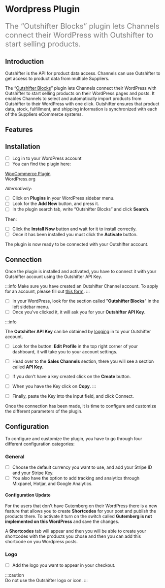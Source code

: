 # Wordpress Plugin

<font color="grey" size="5">

The “Outshifter Blocks” plugin lets Channels connect their WordPress with
Outshifter to start selling products.

</font>

## Introduction

Outshifter is the API for product data access. Channels can use Outshifter to
get access to product data from multiple Suppliers.

The
“[Outshifter Blocks](https://wordpress.org/plugins/outshifter-embed-commerce/)”
plugin lets Channels connect their WordPress with Outshifter to start selling
products on their WordPress pages and posts. It enables Channels to select and
automatically import products from Outshifter to their WordPress with one click.
Outshifter ensures that product data, stock, fulfillment, and shipping
information is synchronized with each of the Suppliers eCommerce systems.

## Features

## Installation

- [ ] Log in to your WordPress account
- [ ] You can find the plugin here:

<div class="homepage-section two-cols">
  <div class="section-content">
    <a class="homepage-card2">
      <div class="card-content">
        <div class="imagelogo">
          <img alt="" src="https://s.w.org/favicon.ico?2" />
        </div>
        <a href="https://wordpress.org/plugins/outshifter-export/">
          WooCommerce Plugin
        </a>
        <div class="description2">WordPress.org</div>
      </div>
    </a>
  </div>
</div>

_Alternatively_:

- [ ] Click on **Plugins** in your WordPress sidebar menu.
- [ ] Look for the **Add New** button, and press it.
- [ ] In the plugin search tab, write “Outshifter Blocks” and click **Search**.

Then:

- [ ] Click the **Install Now** button and wait for it to install correctly.
- [ ] Once it has been installed you must click the **Activate** button.

The plugin is now ready to be connected with your Outshifter account.

## Connection

Once the plugin is installed and activated, you have to connect it with your
Outshifter account using the Outshifter API Key.

:::info Make sure you have created an Outshifter Channel account. To apply for
an account, please fill out
[this form](https://outshifter.typeform.com/to/as0nILBN). :::

- [ ] In your WordPress, look for the section called "**Outshifter Blocks**" in
      the left sidebar menu.
- [ ] Once you've clicked it, it will ask you for your **Outshifter API Key**.

:::info

The **Outshifter API Key** can be obtained by
[logging](https://app.outshifter.com/login) in to your Outshifter account.

- [ ] Look for the button: **Edit Profile** in the top right corner of your
      dashboard, it will take you to your account settings.
- [ ] Head over to the **Sales Channels** section, there you will see a section
      called **API Key**.
- [ ] If you don't have a key created click on the **Create** button.
- [ ] When you have the Key click on **Copy**. :::

- [ ] Finally, paste the Key into the input field, and click Connect.

Once the connection has been made, it is time to configure and customize the
different parameters of the plugin.

## Configuration

To configure and customize the plugin, you have to go through four different
configuration categories:

### General

- [ ] Choose the default currency you want to use, and add your Stripe ID and
      your Stripe Key.
- [ ] You also have the option to add tracking and analytics through Mixpanel,
      Hotjar, and Google Analytics.

#### Configuration Update

For the users that don't have Gutemberg on their WordPress there is a new
feature that allows you to create **Shortcodes** for your post and publish the
products there. To activate it turn on the switch called **Gutemberg is not
implemented on this WordPress** and save the changes.

A **Shortcodes** tab will appear and then you will be able to create your
shortcodes with the products you chose and then you can add this shortcode on
you Wordpress posts.

### Logo

- [ ] Add the logo you want to appear in your checkout.

:::caution  
Do not use the Outshifter logo or icon. :::

<a href="Your facebook link">
  <i class="fab fa-facebook"></i>
</a>
